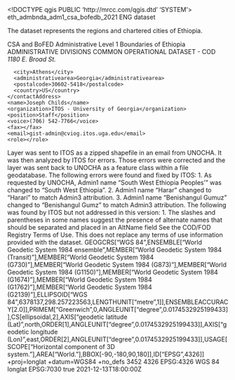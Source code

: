 <!DOCTYPE qgis PUBLIC 'http://mrcc.com/qgis.dtd' 'SYSTEM'>
<qgis version="3.26.0-Buenos Aires">
  <identifier>eth_admbnda_adm1_csa_bofedb_2021</identifier>
  <parentidentifier></parentidentifier>
  <language>ENG</language>
  <type>dataset</type>
  <title>ETHIOPIA: Admin Level 1 Boundaries</title>
  <abstract>The dataset represents the regions and chartered cities of Ethiopia.

CSA and BoFED Administrative Level 1 Boundaries of Ethiopia</abstract>
  <keywords vocabulary="Search keys">
    <keyword>ADMINISTRATIVE DIVISIONS</keyword>
    <keyword>COMMON OPERATIONAL DATASET - COD</keyword>
  </keywords>
  <contact>
    <contactAddress>
      <type></type>
      <address>1180 E. Broad St.</address>
      <city>Athens</city>
      <administrativearea>Georgia</administrativearea>
      <postalcode>30602-5418</postalcode>
      <country>US</country>
    </contactAddress>
    <name>Joseph Childs</name>
    <organization>ITOS - University of Georgia</organization>
    <position>Staff</position>
    <voice>(706) 542-7766</voice>
    <fax></fax>
    <email>gist-admin@cviog.itos.uga.edu</email>
    <role></role>
  </contact>
  <links/>
  <history>Layer was sent to ITOS as a zipped shapefile in an email from UNOCHA. It was then analyzed by ITOS for errors. Those errors were corrected and the layer was sent back to UNOCHA as a feature class within a file geodatabase. The following errors were found and fixed by ITOS: 1. As requested by UNOCHA, Admin1 name "South West Ethiopia Peoples'" was changed to "South West Ethiopia". 2. Admin1 name "Harar" changed to "Harari" to match Admin3 attribution. 3. Admin1 name "Benishangul Gumuz" changed to "Benishangul Gumz" to match Admin3 attribution. The following was found by ITOS but not addressed in this version: 1. The slashes and parentheses in some names suggest the presence of alternate names that should be separated and placed in an AltName field</history>
  <fees></fees>
  <constraints type="Limitations of use">See the COD/FOD Registry Terms of Use. This does not replace any terms of use information provided with the dataset.</constraints>
  <encoding></encoding>
  <crs>
    <spatialrefsys nativeFormat="Wkt">
      <wkt>GEOGCRS["WGS 84",ENSEMBLE["World Geodetic System 1984 ensemble",MEMBER["World Geodetic System 1984 (Transit)"],MEMBER["World Geodetic System 1984 (G730)"],MEMBER["World Geodetic System 1984 (G873)"],MEMBER["World Geodetic System 1984 (G1150)"],MEMBER["World Geodetic System 1984 (G1674)"],MEMBER["World Geodetic System 1984 (G1762)"],MEMBER["World Geodetic System 1984 (G2139)"],ELLIPSOID["WGS 84",6378137,298.257223563,LENGTHUNIT["metre",1]],ENSEMBLEACCURACY[2.0]],PRIMEM["Greenwich",0,ANGLEUNIT["degree",0.0174532925199433]],CS[ellipsoidal,2],AXIS["geodetic latitude (Lat)",north,ORDER[1],ANGLEUNIT["degree",0.0174532925199433]],AXIS["geodetic longitude (Lon)",east,ORDER[2],ANGLEUNIT["degree",0.0174532925199433]],USAGE[SCOPE["Horizontal component of 3D system."],AREA["World."],BBOX[-90,-180,90,180]],ID["EPSG",4326]]</wkt>
      <proj4>+proj=longlat +datum=WGS84 +no_defs</proj4>
      <srsid>3452</srsid>
      <srid>4326</srid>
      <authid>EPSG:4326</authid>
      <description>WGS 84</description>
      <projectionacronym>longlat</projectionacronym>
      <ellipsoidacronym>EPSG:7030</ellipsoidacronym>
      <geographicflag>true</geographicflag>
    </spatialrefsys>
  </crs>
  <extent>
    <spatial crs="EPSG:4326" minz="0" dimensions="2" maxy="14.8454770000000007" miny="3.40667000000000009" minx="32.99179999999999779" maxz="0" maxx="47.98823999999999756"/>
    <temporal>
      <period>
        <start>2021-12-13T18:00:00Z</start>
        <end></end>
      </period>
    </temporal>
  </extent>
</qgis>
